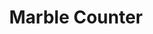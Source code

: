 ---
title: "Marble Counter"
meta_title: "Marble Counter craft"
description: "Craft de Marble Counter"
rank: "s"
draft: false
name: "Marble Counter"
recipe_img: "https://wiki.pokexgames.com/images/5/5e/Marble_Balcony.png"
level: 107
craft_time: 21600
result: 1
value_npc: 1
ingredients:
  - name: "Drawing Clipboards"
    quantity: 20
    item_img: "https://wiki.pokexgames.com/images/3/36/Drawing_Clipboard.png"
    value_npc: 1
  - name: "Cave Nail"
    quantity: 6
    item_img: "https://wiki.pokexgames.com/images/a/af/Cave_Nail.png"
    value_npc: 1
  - name: "Razor Claw"
    quantity: 1
    item_img: "https://wiki.pokexgames.com/images/f/f6/Razor_Claw.png"
    value_npc: 1
  - name: "Elefish Fin"
    quantity: 6
    item_img: "https://wiki.pokexgames.com/images/1/1f/Elefish_Fin.png"
    value_npc: 1
  - name: "Gear Nose"
    quantity: 1
    item_img: "https://wiki.pokexgames.com/images/6/63/Gear_Nose.png"
    value_npc: 1
  - name: "Corrupted Dragon Tooth"
    quantity: 7
    item_img: "https://wiki.pokexgames.com/images/5/52/Corrupted-Dragon-Tooth.gif"
    value_npc: 1
---